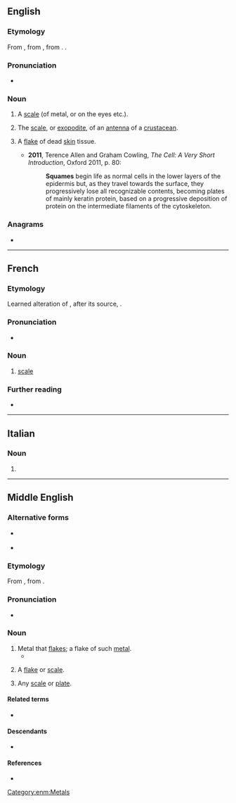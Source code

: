 ==English==

===Etymology===
From {{inh|en|enm|squame}}, from {{der|en|fro|esquame}}, from {{der|en|la|squāma}}. {{doublet|en|squama}}.

===Pronunciation===
* {{a|UK}} {{IPA|en|/skweɪm/}}

===Noun===
{{en-noun}}

# {{rfv-sense|en}} {{lb|en|obsolete}} A [[scale]] (of metal, or on the eyes etc.).
# {{lb|en|zoology}} The [[scale]], or [[exopodite]], of an [[antenna]] of a [[crustacean]].
# {{lb|en|medicine}} A [[flake]] of dead [[skin]] tissue.
#* '''2011''', Terence Allen and Graham Cowling, ''The Cell: A Very Short Introduction'', Oxford 2011, p. 80:
#*: '''Squames''' begin life as normal cells in the lower layers of the epidermis but, as they travel towards the surface, they progressively lose all recognizable contents, becoming plates of mainly keratin protein, based on a progressive deposition of protein on the intermediate filaments of the cytoskeleton.

===Anagrams===
* {{anagrams|en|a=aemqsu|masque}}

----

==French==

===Etymology===
Learned alteration of {{der|fr|fro|eschame}}, after its source, {{der|fr|la|squama}}.

===Pronunciation===
* {{fr-IPA|sqwame}}

===Noun===
{{fr-noun|f}}

# {{lb|fr|archaic|_|or|_|literary}} [[scale]]

===Further reading===
* {{R:TLFi}}

----

==Italian==

===Noun===
{{head|it|noun plural form|g=f}}

# {{plural of|it|squama}}

----

==Middle English==

===Alternative forms===
* {{q|early}} {{alter|enm|scwame}}
* {{q|Northern}} {{alter|enm|swame}}

===Etymology===
From {{bor|enm|fro|esquame}}, from {{der|enm|la|squāma}}.

===Pronunciation===
* {{IPA|enm|/ˈskwaːm(ə)/}}

===Noun===
{{enm-noun}}

# Metal that [[flakes]]; a flake of such [[metal]].
#* {{RQ:Chaucer Canterbury||Canon's Yeoman's Tale|passage=yron '''squames'''}}
# {{lb|enm|pathology}} A [[flake]] or [[scale]].
# {{lb|enm|rare}} Any [[scale]] or [[plate]].

====Related terms====
* {{l|enm|squamous}}

====Descendants====
* {{desc|en|squame}}

====References====
* {{R:MED Online|squāme|n|MED42480}}

[[Category:enm:Metals]]